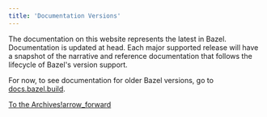 ```yaml
---
title: 'Documentation Versions'
---
```



The documentation on this website represents the latest in Bazel. Documentation
is updated at head. Each major supported release will have a snapshot of the
narrative and reference documentation that follows the lifecycle of Bazel's
version support.

For now, to see documentation for older Bazel versions, go to
[docs.bazel.build](https://docs.bazel.build/).

<a class="button button-with-icon button-primary" href="https://docs.bazel.build/">
  To the Archives!<span class="material-icons icon-after" aria-hidden="true">arrow_forward</span>
</a>
